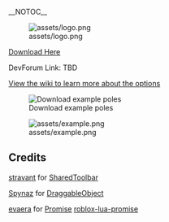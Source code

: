 __NOTOC__

[[File:assets/logo.png]]

[[https://github.com/rinuwaii/wirespanner/releases/latest|Download Here]]

DevForum Link: TBD

[[https://github.com/rinuwaii/wirespanner/wiki|View the wiki to learn more about the options]]

[[File:assets/examplepoles.rbxm|Download example poles]]

[[File:assets/example.png]]

== Credits ==
[[https://github.com/stravant|stravant]] for [[/src/req/SharedToolbar.module.lua|SharedToolbar]]

[[https://devforum.roblox.com/u/spynaz|Spynaz]] for [[/src/req/DraggableObject.module.lua|DraggableObject]]

[[https://github.com/evaera|evaera]] for [[/src/req/Promise.module.lua|Promise]] [[https://github.com/evaera/roblox-lua-promise|roblox-lua-promise]]
